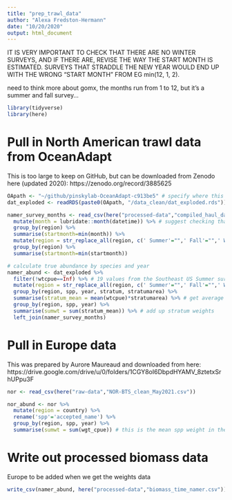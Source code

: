 ```yaml
---
title: "prep_trawl_data"
author: "Alexa Fredston-Hermann"
date: "10/20/2020"
output: html_document
---
```


IT IS VERY IMPORTANT TO CHECK THAT THERE ARE NO WINTER SURVEYS, AND IF THERE ARE, REVISE THE WAY THE START MONTH IS ESTIMATED. SURVEYS THAT STRADDLE THE NEW YEAR WOULD END UP WITH THE WRONG "START MONTH" FROM EG min(12, 1, 2). 

need to think more about gomx, the months run from 1 to 12, but it's a summer and fall survey...

```r
library(tidyverse)
library(here)
```

# Pull in North American trawl data from OceanAdapt 

This is too large to keep on GitHub, but can be downloaded from Zenodo here (updated 2020): https://zenodo.org/record/3885625 

```r
OApath <- "~/github/pinskylab-OceanAdapt-c913be5" # specify where this directory is stored on your machine 
dat_exploded <- readRDS(paste0(OApath, "/data_clean/dat_exploded.rds")) # pull in the entire dataset with zeros representing true absences; think this is based on the list of common species in all-regions-trimmed 

namer_survey_months <- read_csv(here("processed-data","compiled_haul_data.csv")) %>% 
  mutate(month = lubridate::month(datetime)) %>% # suggest checking that there are no december entries here, and if there are, ensure that they're fall surveys not winter, so they don't represent start months! for NAmer this is the case for GoMx and NEUS
  group_by(region) %>% 
  summarise(startmonth=min(month)) %>% 
  mutate(region = str_replace_all(region, c(' Summer'="",' Fall'="",' Winter'="",' Spring'="",' Triennial'="", ' Annual'=""))) %>% 
  group_by(region) %>% 
  summarise(startmonth=min(startmonth))

# calculate true abundance by species and year 
namer_abund <- dat_exploded %>% 
  filter(!wtcpue==Inf) %>% # 19 values from the Southeast US Summer survey in 1992 have values of Inf for some reason
  mutate(region = str_replace_all(region, c(' Summer'="",' Fall'="",' Winter'="",' Spring'="",' Triennial'="", ' Annual'=""))) %>% # get rid of seasons so that the different seasonal surveys in each region look like replicates of one regional survey
  group_by(region, spp, year, stratum, stratumarea) %>% 
  summarise(stratum_mean = mean(wtcpue)*stratumarea) %>% # get average wtcpue for this species*region*year in each stratum, and multiply by size of stratum; collapses df down to one row per species*year*region*stratum 
  group_by(region, spp, year) %>% 
  summarise(sumwt = sum(stratum_mean)) %>% # add up stratum weights 
  left_join(namer_survey_months)

```

# Pull in Europe data

This was prepared by Aurore Maureaud and downloaded from here: https://drive.google.com/drive/u/0/folders/1CGY8oI6DbpdHYAMV_8ztetxSrhUPpu3F 

```r
nor <- read_csv(here("raw-data","NOR-BTS_clean_May2021.csv"))

nor_abund <- nor %>% 
  mutate(region = country) %>% 
  rename('spp'='accepted_name') %>% 
  group_by(region, spp, year) %>% 
  summarise(sumwt = sum(wgt_cpue)) # this is the mean spp weight in the net, not in the whole region -- need to multiply by sampling area!

```

# Write out processed biomass data

Europe to be added when we get the weights data 

```r
write_csv(namer_abund, here("processed-data","biomass_time_namer.csv"))
```
